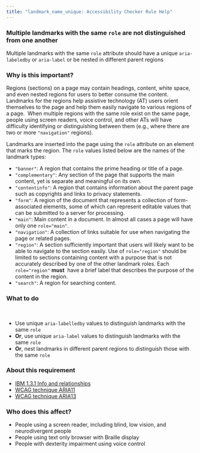 ```yaml
---
title: "landmark_name_unique: Accessibility Checker Rule Help"
---
```


<div className="toolHelp">
<Row>
<Column colLg={16} colMd={8} colSm={4} className="toolHead">

### Multiple landmarks with the same `role` are not distinguished from one another

<div id="locLevel"></div>

Multiple landmarks with the same `role` attribute should have a unique `aria-labeledby` or `aria-label` or be nested in different parent regions

</Column>
</Row>
<Row>
<Column colLg={11} colMd={5} colSm={4} className="toolMain">

### Why is this important?

Regions (sections) on a page may contain headings, content, white space, and even nested regions for users to better consume the content. 
Landmarks for the regions help assistive technology (AT) users orient themselves to the page and help them easily navigate to various regions of a page. 
When multiple regions with the same role exist on the same page, people using screen readers, voice control, 
and other ATs will have difficulty identifying or distinguishing between them 
(e.g., where there are two or more `"navigation"` regions).

Landmarks are inserted into the page using the `role` attribute on an element that marks the region. 
The `role` values listed below are the names of the landmark types:
* `"banner"`: A region that contains the prime heading or title of a page.
* `"complementary"`: Any section of the page that supports the main content, yet is separate and meaningful on its own.
* `"contentinfo"`: A region that contains information about the parent page such as copyrights and links to privacy statements.
* `"form"`: A region of the document that represents a collection of form-associated elements, some of which can represent editable values that can be submitted to a server for processing.
* `"main"`: Main content in a document. In almost all cases a page will have only one `role="main"`.
* `"navigation"`: A collection of links suitable for use when navigating the page or related pages.
* `"region"`: A section sufficiently important that users will likely want to be able to navigate to the section easily. Use of `role="region"` should be limited to sections containing content with a purpose that is not accurately described by one of the other landmark roles. Each `role="region"` **must**  have a brief label that describes the purpose of the content in the region.
* `"search"`: A region for searching content.

<div id="locSnippet"></div>

### What to do
  
* Use unique `aria-labelledby` values to distinguish landmarks with the same `role`
* **Or**, use unique `aria-label` values to distinguish landmarks with the same `role`
* **Or**, nest landmarks in different parent regions to distinguish those with the same `role`


</Column>
<Column colLg={5} colMd={3} colSm={4} className="toolLeft">

### About this requirement

* [IBM 1.3.1 Info and relationships](https://www.ibm.com/able/requirements/requirements/#1_3_1)
* [WCAG technique ARIA11](https://www.w3.org/WAI/WCAG21/Techniques/aria/ARIA11)
* [WCAG technique ARIA13](https://www.w3.org/WAI/WCAG21/Techniques/aria/ARIA13)

### Who does this affect?

* People using a screen reader, including blind, low vision, and neurodivergent people
* People using text only browser with Braille display
* People with dexterity impairment using voice control
 
</Column>
</Row>
</div>

